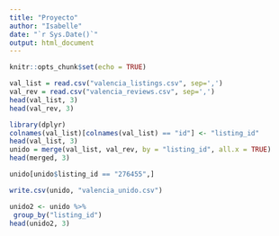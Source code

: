 ---
title: "Proyecto"
author: "Isabelle"
date: "`r Sys.Date()`"
output: html_document
---

```{r setup, include=FALSE}
knitr::opts_chunk$set(echo = TRUE)
```


```{r valencia}
val_list = read.csv("valencia_listings.csv", sep=',')
val_rev = read.csv("valencia_reviews.csv", sep=',')
head(val_list, 3)
head(val_rev, 3)
```

```{r merge}
library(dplyr)
colnames(val_list)[colnames(val_list) == "id"] <- "listing_id"
head(val_list, 3)
unido = merge(val_list, val_rev, by = "listing_id", all.x = TRUE)
head(merged, 3)
```
```{r}
unido[unido$listing_id == "276455",]
```
```{r}
write.csv(unido, "valencia_unido.csv")
```

```{r}
unido2 <- unido %>%
 group_by("listing_id")
head(unido2, 3)
```

